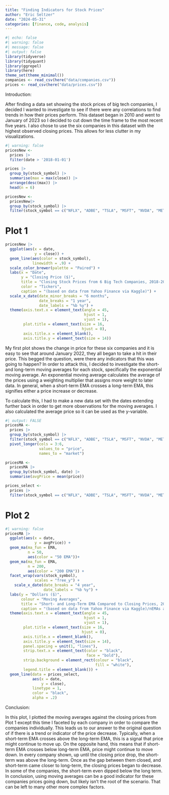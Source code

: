```yaml
---
title: "Finding Indicators for Stock Prices"
author: "Eric Seltzer"
date: "2024-05-31"
categories: [finance, code, analysis]
---
```


```r
#| echo: false
#| warning: false
#| message: false
#| output: false
library(tidyverse)
library(tidyquant)
library(ggrepel)
library(here)
theme_set(theme_minimal())
companies <- read_csv(here("data/companies.csv"))
prices <- read_csv(here("data/prices.csv"))
```


Introduction:

After finding a data set showing the stock prices of big tech companies, I decided I wanted to investigate to see if there were any correlations to find trends in how their prices perform. This dataset began in 2010 and went to January of 2023 so I decided to cut down the time frame to the most recent five years. I also chose to use the six companies in this dataset with the highest observed closing prices. This allows for less clutter in my visualizations.

```r
#| warning: false
pricesNew <-
  prices |>
  filter(date > '2018-01-01')

prices |>
  group_by(stock_symbol) |>
  summarise(max = max(close)) |>
  arrange(desc(max)) |>
  head(n = 6)

pricesNew <- 
  pricesNew|>
  group_by(stock_symbol) |>
  filter(stock_symbol == c("NFLX", "ADBE", "TSLA", "MSFT", "NVDA", "META"))
```

# Plot 1
```r
pricesNew |>
  ggplot(aes(x = date,
             y = close)) +
  geom_line(aes(color = stock_symbol),
            linewidth = .9) +
  scale_color_brewer(palette = "Paired") + 
  labs(x = "Date",
       y = "Closing Price ($)",
       title = "Closing Stock Prices from 6 Big Tech Companies, 2018-2023",
       color = "Tickers",
       caption = "(based on data from Yahoo Finance via Kaggle)") +
  scale_x_date(date_minor_breaks = "6 months",
               date_breaks = "1 year",
               date_labels = "%b %y") +
  theme(axis.text.x = element_text(angle = 45,
                                   hjust = 1,
                                   vjust = 1),
        plot.title = element_text(size = 16,
                                  hjust = 0),
        axis.title.x = element_blank(),
        axis.title.y = element_text(size = 14))
```

My first plot shows the change in price for these six companies and it is easy to see that around January 2022, they all began to take a hit in their price. This begged the question, were there any indicators that this was going to happen? In order to attack this, I decided to investigate the short- and long-term moving averages for each stock, specifically the exponential moving average. An exponential moving average calculates the average of the prices using a weighting multiplier that assigns more weight to later data. In general, when a short-term EMA crosses a long-term EMA, this signifies either a price increase or decrease.

To calculate this, I had to make a new data set with the dates extending further back in order to get more observations for the moving averages. I also calculated the average price so it can be used as the y-variable.

```r
#| output: FALSE
pricesMA <-
  prices |>
  group_by(stock_symbol) |>
  filter(stock_symbol == c("NFLX", "ADBE", "TSLA", "MSFT", "NVDA", "META")) |>
  pivot_longer(cols = 3:6,
               values_to = "price",
               names_to = "market")

pricesMA <-
  pricesMA |>
  group_by(stock_symbol, date) |>
  summarise(avgPrice = mean(price))

prices_select <-
  prices |>
  filter(stock_symbol == c("NFLX", "ADBE", "TSLA", "MSFT", "NVDA", "META"))
```

# Plot 2
```r
#| warning: false
pricesMA |>
  ggplot(aes(x = date,
             y = avgPrice)) +
  geom_ma(ma_fun = EMA,
          n = 50,
          aes(color = "50 EMA"))+
  geom_ma(ma_fun = EMA,
          n = 200,
          aes(color = "200 EMA")) +
  facet_wrap(vars(stock_symbol),
             scales = "free_y") +
    scale_x_date(date_breaks = "4 year",
                 date_labels = "%b %y") +
  labs(y = "Dollars ($)",
       colour = "Moving Averages",
       title = "Short- and Long-Term EMA Compared to Closing Prices, 2010-2023",
       caption = "(based on data from Yahoo Finance via Kaggle)/nEMAs are calculated from library(tidyquant)") +
  theme(axis.text.x = element_text(angle = 45,
                                   hjust = 1,
                                   vjust = 1),
        plot.title = element_text(size = 16,
                                  hjust = 0),
        axis.title.x = element_blank(),
        axis.title.y = element_text(size = 14),
        panel.spacing = unit(1, "lines"),
        strip.text.x = element_text(color = "black", 
                                    face = "bold"),
        strip.background = element_rect(colour = "black",
                                        fill = "white"),
        legend.title = element_blank()) +
  geom_line(data = prices_select,
            aes(x = date,
                y = close),
            linetype = 1,
            color = "black",
            alpha = .2)
```

Conclusion:

In this plot, I plotted the moving averages against the closing prices from Plot 1 except this time I faceted by each company in order to compare the companies individually. This leads us to our answer to the original question of if there is a trend or indicator of the price decrease. Typically, when a short-term EMA crosses above the long-term EMA, this is a signal that price might continue to move up. On the opposite hand, this means that if short-term EMA crosses below long-term EMA, price might continue to move down. In every company shown, up until the closing price drop, the short-term was above the long-term. Once as the gap between them closed, and short-term came closer to long-term, the closing prices began to decrease. In some of the companies, the short-term even dipped below the long term. In conclusion, using moving averages can be a good indicator for these companies prices going down, but likely isn't the root of the scenario. That can be left to many other more complex factors.